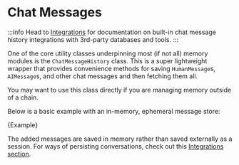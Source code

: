 # Chat Messages

:::info
Head to [Integrations](/docs/integrations/chat_memory/) for documentation on built-in chat message history integrations with 3rd-party databases and tools.
:::

One of the core utility classes underpinning most (if not all) memory modules is the `ChatMessageHistory` class. This is a super lightweight wrapper that provides convenience methods for saving `HumanMessage`s, `AIMessage`s, and other chat messages and then fetching them all.

You may want to use this class directly if you are managing memory outside of a chain.

Below is a basic example with an in-memory, ephemeral message store:


<CodeBlock language="typescript">{Example}</CodeBlock>

The added messages are saved in memory rather than saved externally as a session.
For ways of persisting conversations, check out this [Integrations section](/docs/integrations/chat_memory/).
